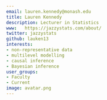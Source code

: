 ```yaml
---
email: lauren.kennedy@monash.edu
title: Lauren Kennedy
description: Lecturer in Statistics
www:   https://jazzystats.com/about/
twitter: jazzystats
github: lauken13
interests:
- non-representative data
- multilevel modelling
- causal inference
- Bayesian inference
user_groups:
- Faculty
- Current
image: avatar.png
---
```

